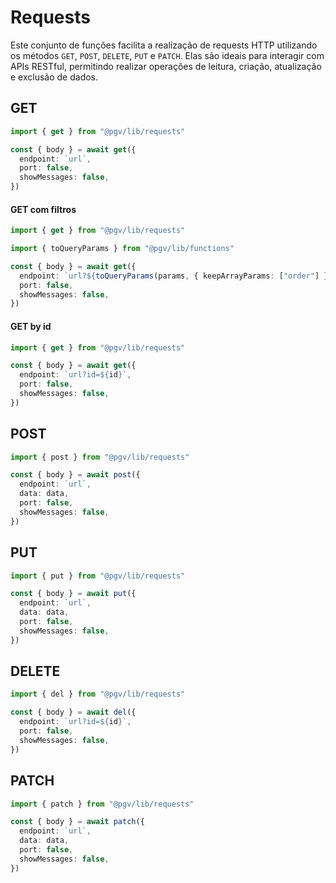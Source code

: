 
<Meta title="Requests/Docs" />

# Requests

Este conjunto de funções facilita a realização de requests HTTP utilizando os métodos `GET`, `POST`, `DELETE`, `PUT` e `PATCH`. Elas são ideais para interagir com APIs RESTful, permitindo realizar operações de leitura, criação, atualização e exclusão de dados.


## GET

```typescript
import { get } from "@pgv/lib/requests"

const { body } = await get({
  endpoint: `url`,
  port: false,
  showMessages: false,
})
```

#### GET com filtros

```typescript
import { get } from "@pgv/lib/requests"

import { toQueryParams } from "@pgv/lib/functions"

const { body } = await get({
  endpoint: `url?${toQueryParams(params, { keepArrayParams: ["order"] })}`,
  port: false,
  showMessages: false,
})
```

#### GET by id

```typescript
import { get } from "@pgv/lib/requests"

const { body } = await get({
  endpoint: `url?id=${id}`,
  port: false,
  showMessages: false,
})
```

## POST

```typescript
import { post } from "@pgv/lib/requests"

const { body } = await post({
  endpoint: `url`,
  data: data,
  port: false,
  showMessages: false,
})
```

## PUT

```typescript
import { put } from "@pgv/lib/requests"

const { body } = await put({
  endpoint: `url`,
  data: data,
  port: false,
  showMessages: false,
})
```

## DELETE

```typescript
import { del } from "@pgv/lib/requests"

const { body } = await del({
  endpoint: `url?id=${id}`,
  port: false,
  showMessages: false,
})
```

## PATCH

```typescript
import { patch } from "@pgv/lib/requests"

const { body } = await patch({
  endpoint: `url`,
  data: data,
  port: false,
  showMessages: false,
})
```
